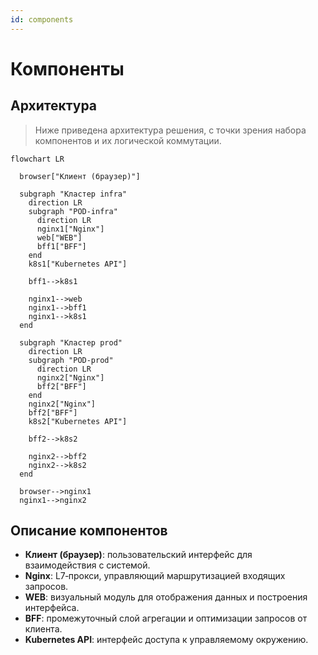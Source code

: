 ```yaml
---
id: components
---
```



# Компоненты

## Архитектура
> Ниже приведена архитектура решения, с точки зрения набора компонентов и их логической коммутации.

<div className="center">
  <FancyboxDiagram>

```mermaid
flowchart LR

  browser["Клиент (браузер)"]

  subgraph "Кластер infra"
    direction LR
    subgraph "POD-infra"
      direction LR
      nginx1["Nginx"]
      web["WEB"]
      bff1["BFF"]
    end
    k8s1["Kubernetes API"]

    bff1-->k8s1

    nginx1-->web
    nginx1-->bff1
    nginx1-->k8s1
  end

  subgraph "Кластер prod"
    direction LR
    subgraph "POD-prod"
      direction LR
      nginx2["Nginx"]
      bff2["BFF"]
    end
    nginx2["Nginx"]
    bff2["BFF"]
    k8s2["Kubernetes API"]

    bff2-->k8s2

    nginx2-->bff2
    nginx2-->k8s2
  end

  browser-->nginx1
  nginx1-->nginx2
```

  </FancyboxDiagram>
</div>


## Описание компонентов

- **Клиент (браузер)**: пользовательский интерфейс для взаимодействия с системой.
- **Nginx**: L7‑прокси, управляющий маршрутизацией входящих запросов.
- **WEB**: визуальный модуль для отображения данных и построения интерфейса.
- **BFF**: промежуточный слой агрегации и оптимизации запросов от клиента.
- **Kubernetes API**: интерфейс доступа к управляемому окружению.
